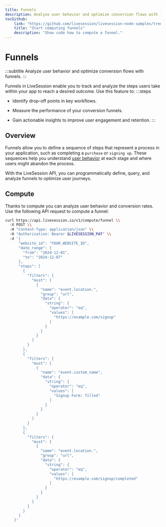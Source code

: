 ```yaml
---
title: Funnels
description: Analyze user behavior and optimize conversion flows with funnels.
tocGithub: 
    link: "https://github.com/livesession/livesession-node-samples/tree/master/funnels"
    title: "Start computing funnels"
    description: "Show code how to compute a funnel."
---
```


# Funnels
:::subtitle
Analyze user behavior and optimize conversion flows with funnels.
:::

Funnels in LiveSession enable you to track and analyze the steps users take within your app to reach a desired outcome. Use this feature to:
:::steps
- Identify drop-off points in key workflows.

- Measure the performance of your conversion funnels.

- Gain actionable insights to improve user engagement and retention.
:::

## Overview
Funnels allow you to define a sequence of steps that represent a process in your application, such as completing a `purchase` or `signing up`.
These sequences help you understand [user behavior](https://livesession.io/features) at each stage and where users might abandon the process.

With the LiveSession API, you can programmatically define, query,
and analyze funnels to optimize user journeys.

## Compute
Thanks to compute you can analyze user behavior and conversion rates. Use the following API request to compute a funnel:

```bash Computing a funnel
curl https://api.livesession.io/v1/compute/funnel \\
  -X POST \\
  -H "Content-Type: application/json" \\
  -H "Authorization: Bearer $LIVESESSION_PAT" \\
  -d '{
      "website_id": "YOUR_WEBSITE_ID",
      "date_range": {
        "from": "2024-12-01",
        "to": "2024-12-07"
      },
      "steps": [
        {
          "filters": {
            "must": [
              {
                "name": "event.location.",
                "group": "url",
                "data": {
                  "string": {
                    "operator": "eq",
                    "values": [
                      "https://example.com/signup"
                    ]
                  }
                }
              }
            ]
          }
        },
        {
          "filters": {
            "must": [
              {
                "name": "event.custom_name",
                "data": {
                  "string": {
                    "operator": "eq",
                    "values": [
                      "Signup Form: filled"
                    ]
                  }
                }
              }
            ]
          }
        },
        {
          "filters": {
            "must": [
              {
                "name": "event.location.",
                "group": "url",
                "data": {
                  "string": {
                    "operator": "eq",
                    "values": [
                      "https://example.com/signup/completed"
                    ]
                  }
                }
              }
            ]
          }
        }
      ]
    }'
```

